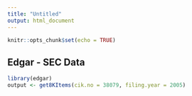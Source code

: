 ```yaml
---
title: "Untitled"
output: html_document
---
```


```r
knitr::opts_chunk$set(echo = TRUE)
```

## Edgar - SEC Data

```r
library(edgar)
output <- get8KItems(cik.no = 38079, filing.year = 2005) 
```

